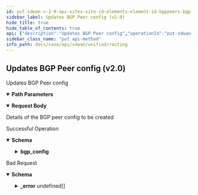 ```yaml
---
id: put-sdwan-v-2-0-api-sites-site-id-elements-element-id-bgppeers-bgp-peer-id
sidebar_label: Updates BGP Peer config (v2.0)
hide_title: true
hide_table_of_contents: true
api: {"description":"Updates BGP Peer config","operationId":"put-sdwan-v2.0-api-sites-site_id-elements-element_id-bgppeers-bgp_peer_id","parameters":[{"description":"Site Id","in":"path","name":"site_id","required":true,"schema":{"description":"Site Id","type":"string"}},{"description":"Element Id","in":"path","name":"element_id","required":true,"schema":{"description":"Element Id","type":"string"}},{"description":"BGP Peer Config Id","in":"path","name":"bgp_peer_id","required":true,"schema":{"description":"Bgp Peer Id","type":"string"}}],"requestBody":{"content":{"application/json":{"schema":{"properties":{"admin_distance":{"description":"Admin Distance","format":"int32","type":"integer"},"adv_interval":{"description":"Adv Interval","format":"int32","type":"integer"},"graceful_restart":{"description":"Graceful Restart","type":"boolean"},"hold_time":{"description":"Hold Time","format":"int32","type":"integer"},"id":{"description":"Id","type":"string"},"keepalive_time":{"description":"Keepalive Time","format":"int32","type":"integer"},"local_as_num":{"description":"Local As Num","type":"string"},"maximum_paths":{"description":"Maximum Paths","format":"int32","type":"integer"},"md5_secret":{"description":"Md5 Secret","type":"string"},"multi_hop_limit":{"description":"Multi Hop Limit","format":"int32","type":"integer"},"peer_retry_time":{"description":"Peer Retry Time","format":"int32","type":"integer"},"prefix_adv_type":{"description":"Prefix Adv Type","type":"string"},"prefixes_to_adv_to_wan":{"description":"Prefixes To Adv To Wan","items":{"description":"Prefixes To Adv To Wan","type":"string"},"type":"array"},"router_id":{"description":"Router Id","type":"string"},"stalepath_time":{"description":"Stalepath Time","format":"int32","type":"integer"}}}}},"description":"Details of the BGP peer config to be created"},"responses":{"200":{"content":{"application/json":{"schema":{"properties":{"bgp_config":{"description":"Bgp Config: Valid ","properties":{"adv_interval":{"description":"Adv Interval","format":"int32","type":"integer"},"hold_time":{"description":"Hold Time","format":"int32","type":"integer"},"keepalive_time":{"description":"Keepalive Time","format":"int32","type":"integer"},"local_as_num":{"description":"Local As Num","type":"string"},"md5_secret":{"description":"Md5 Secret","type":"string"},"multi_hop_limit":{"description":"Multi Hop Limit","format":"int32","type":"integer"},"peer_auth_type":{"description":"Peer Auth Type","enum":["md5","none"],"type":"string"},"peer_retry_time":{"description":"Peer Retry Time","format":"int32","type":"integer"}}},"description":{"description":"Description: Size(max = 1024, error = DESCRIPTION_EXCEEDS_LIMIT: Description length exceeds limit, min = 0) ","type":"string"},"id":{"description":"Id","type":"string"},"name":{"description":"Name: Required(error = NAME_REQD: Please provide resource name.) Size(max = 128, error = NAME_EXCEEDS_LIMIT: Name of the resource exceeds limit., min = 0) ","type":"string"},"peer_ip":{"description":"Peer Ip: IPAddress(allowEmpty = true, allowLinkLocal = false, allowNull = true, bcast = DENY, defaultRoute = false, dnsCheck = false, error = PEER_CONFIG_INVALID_PEER_IP: Invalid IP address for routing peer. Please use a valid IPv4 address., type = IP) Required(message = PEER_IP_ATTR_REQUIRED) ","type":"string"},"peer_type":{"description":"Peer Type","type":"string"},"remote_as_num":{"description":"Remote As Num: NotEmpty(REQUIRED_REMOTE_AS_NUM) ","type":"string"},"route_map_in_id":{"description":"Route Map In Id","type":"string"},"route_map_out_id":{"description":"Route Map Out Id","type":"string"},"tags":{"description":"Tags: ListString(allowDuplicate = false, allowEmpty = true, allowNull = true, length = 1024, listMaxSize = 10, error = INVALID_TAG: Maximum 10 Unique tags of length 1024 each are allowed, noTrim = false, regex = [^,\\\\s]+, required = false) ","items":{"description":"Tags","type":"string"},"type":"array"},"update_source":{"description":"Update Source: IPAddress(allowEmpty = true, allowLinkLocal = false, allowNull = true, bcast = DENY, defaultRoute = false, dnsCheck = false, PEER_CONFIG_INVALID_UPDATE_SOURCE_IP, type = IP) ","type":"string"}},"required":["remote_as_num","peer_ip","name"]}}},"description":"Successful Operation"},"400":{"content":{"application/json":{"example":{"value":{"_error":[{"code":"PEER_CONFIG_INVALID_PEER_IP"},{"code":"BGP_CONFIG_INVALID_REMOTE_AS_NUM"},{"code":"BGP_CONFIG_INVALID_LOCAL_AS_NUM"},{"code":"BGP_CONFIG_INVALID_KEEPALIVE_TIME"},{"code":"BGP_CONFIG_INVALID_HOLD_TIME"},{"code":"BGP_CONFIG_INVALID_ADV_INTERVAL"},{"code":"BGP_CONFIG_INVALID_PEER_RETRY_TIME"},{"code":"BGP_CONFIG_MD5_LENGTH_EXCEEDS"},{"code":"BGP_CONFIG_INVALID_MULTI_HOP_LIMIT"},{"code":"BGP_CONFIG_INVALID_HOLD_TIME_WITH_RESPECT_TO_KEEPALIVE_TIME"},{"code":"BGP_CONFIG_INVALID_PREFIX_ADV_TYPE"},{"code":"BGP_CONFIG_INVALID_PREFIX"},{"code":"INVALID_JSON_EXTRA_ATTRIBUTE"},{"code":"INVALID_JSON_COMMON_ATTR_MISMATCH"},{"code":"ELEMENT_NOT_ASSIGNED_TO_SITE"},{"code":"INVALID_PEER_CONFIG_FOR_SPOKE"}]}},"schema":{"properties":{"_error":{"items":{"properties":{"code":{"type":"string"},"message":{"type":"string"}}},"type":"array"}}}}},"description":"Bad Request"}},"tags":["Routing"],"method":"put","path":"/sdwan/v2.0/api/sites/{site_id}/elements/{element_id}/bgppeers/{bgp_peer_id}","jsonRequestBodyExample":{"admin_distance":0,"adv_interval":0,"graceful_restart":true,"hold_time":0,"id":"string","keepalive_time":0,"local_as_num":"string","maximum_paths":0,"md5_secret":"string","multi_hop_limit":0,"peer_retry_time":0,"prefix_adv_type":"string","prefixes_to_adv_to_wan":["string"],"router_id":"string","stalepath_time":0},"info":{"contact":{},"description":"List of APIs used to configure all routing contructs like, BGP configs, static routes, AS paths, and community lists.","title":"Routing","version":"Latest"},"postman":{"name":"Updates BGP Peer config (v2.0)","description":{"content":"Updates BGP Peer config","type":"text/plain"},"url":{"path":["sdwan","v2.0","api","sites",":site_id","elements",":element_id","bgppeers",":bgp_peer_id"],"host":["{{baseUrl}}"],"query":[],"variable":[{"disabled":false,"description":{"content":"(Required) Site Id","type":"text/plain"},"type":"any","value":"","key":"site_id"},{"disabled":false,"description":{"content":"(Required) Element Id","type":"text/plain"},"type":"any","value":"","key":"element_id"},{"disabled":false,"description":{"content":"(Required) BGP Peer Config Id","type":"text/plain"},"type":"any","value":"","key":"bgp_peer_id"}]},"header":[{"key":"Content-Type","value":"application/json"},{"key":"Accept","value":"application/json"}],"method":"PUT","body":{"mode":"raw","raw":"\"\"","options":{"raw":{"language":"json"}}}}}
sidebar_class_name: "put api-method"
info_path: docs/sase/api/sdwan/unified/routing
---
```



## Updates BGP Peer config (v2.0)



Updates BGP Peer config

<details style={{"marginBottom":"1rem"}} data-collapsed={false} open={true}><summary style={{}}><strong>Path Parameters</strong></summary><div><ul><ParamsItem className={"paramsItem"} param={{"description":"Site Id","in":"path","name":"site_id","required":true,"schema":{"description":"Site Id","type":"string"}}}></ParamsItem><ParamsItem className={"paramsItem"} param={{"description":"Element Id","in":"path","name":"element_id","required":true,"schema":{"description":"Element Id","type":"string"}}}></ParamsItem><ParamsItem className={"paramsItem"} param={{"description":"BGP Peer Config Id","in":"path","name":"bgp_peer_id","required":true,"schema":{"description":"Bgp Peer Id","type":"string"}}}></ParamsItem></ul></div></details><MimeTabs><TabItem label={"application/json"} value={"application/json-schema"}><details style={{}} data-collapsed={false} open={true}><summary style={{"textAlign":"left"}}><strong>Request Body</strong></summary><div style={{"textAlign":"left","marginLeft":"1rem"}}><div style={{"marginTop":"1rem","marginBottom":"1rem"}}>

Details of the BGP peer config to be created

</div></div><ul style={{"marginLeft":"1rem"}}><SchemaItem collapsible={false} name={"admin_distance"} required={false} schemaDescription={"Admin Distance"} schemaName={"int32"} qualifierMessage={undefined} defaultValue={undefined}></SchemaItem><SchemaItem collapsible={false} name={"adv_interval"} required={false} schemaDescription={"Adv Interval"} schemaName={"int32"} qualifierMessage={undefined} defaultValue={undefined}></SchemaItem><SchemaItem collapsible={false} name={"graceful_restart"} required={false} schemaDescription={"Graceful Restart"} schemaName={"boolean"} qualifierMessage={undefined} defaultValue={undefined}></SchemaItem><SchemaItem collapsible={false} name={"hold_time"} required={false} schemaDescription={"Hold Time"} schemaName={"int32"} qualifierMessage={undefined} defaultValue={undefined}></SchemaItem><SchemaItem collapsible={false} name={"id"} required={false} schemaDescription={"Id"} schemaName={"string"} qualifierMessage={undefined} defaultValue={undefined}></SchemaItem><SchemaItem collapsible={false} name={"keepalive_time"} required={false} schemaDescription={"Keepalive Time"} schemaName={"int32"} qualifierMessage={undefined} defaultValue={undefined}></SchemaItem><SchemaItem collapsible={false} name={"local_as_num"} required={false} schemaDescription={"Local As Num"} schemaName={"string"} qualifierMessage={undefined} defaultValue={undefined}></SchemaItem><SchemaItem collapsible={false} name={"maximum_paths"} required={false} schemaDescription={"Maximum Paths"} schemaName={"int32"} qualifierMessage={undefined} defaultValue={undefined}></SchemaItem><SchemaItem collapsible={false} name={"md5_secret"} required={false} schemaDescription={"Md5 Secret"} schemaName={"string"} qualifierMessage={undefined} defaultValue={undefined}></SchemaItem><SchemaItem collapsible={false} name={"multi_hop_limit"} required={false} schemaDescription={"Multi Hop Limit"} schemaName={"int32"} qualifierMessage={undefined} defaultValue={undefined}></SchemaItem><SchemaItem collapsible={false} name={"peer_retry_time"} required={false} schemaDescription={"Peer Retry Time"} schemaName={"int32"} qualifierMessage={undefined} defaultValue={undefined}></SchemaItem><SchemaItem collapsible={false} name={"prefix_adv_type"} required={false} schemaDescription={"Prefix Adv Type"} schemaName={"string"} qualifierMessage={undefined} defaultValue={undefined}></SchemaItem><SchemaItem collapsible={false} name={"prefixes_to_adv_to_wan"} required={false} schemaDescription={"Prefixes To Adv To Wan"} schemaName={"string[]"} qualifierMessage={undefined} defaultValue={undefined}></SchemaItem><SchemaItem collapsible={false} name={"router_id"} required={false} schemaDescription={"Router Id"} schemaName={"string"} qualifierMessage={undefined} defaultValue={undefined}></SchemaItem><SchemaItem collapsible={false} name={"stalepath_time"} required={false} schemaDescription={"Stalepath Time"} schemaName={"int32"} qualifierMessage={undefined} defaultValue={undefined}></SchemaItem></ul></details></TabItem></MimeTabs><div><ApiTabs><TabItem label={"200"} value={"200"}><div>

Successful Operation

</div><div><MimeTabs groupId={"mime-type"}><TabItem label={"application/json"} value={"application/json"}><SchemaTabs groupId={"schema-tabs"}><TabTtem label={"Schema"} value={"Schema"}><details style={{}} data-collapsed={false} open={true}><summary style={{"textAlign":"left"}}><strong>Schema</strong></summary><div style={{"textAlign":"left","marginLeft":"1rem"}}></div><ul style={{"marginLeft":"1rem"}}><SchemaItem collapsible={true} className={"schemaItem"}><details style={{}}><summary style={{}}><strong>bgp_config</strong><span style={{"opacity":"0.6"}}> </span></summary><div style={{"marginLeft":"1rem"}}><div style={{"marginTop":".5rem","marginBottom":".5rem"}}>

Bgp Config: Valid 

</div><SchemaItem collapsible={false} name={"adv_interval"} required={false} schemaDescription={"Adv Interval"} schemaName={"int32"} qualifierMessage={undefined} defaultValue={undefined}></SchemaItem><SchemaItem collapsible={false} name={"hold_time"} required={false} schemaDescription={"Hold Time"} schemaName={"int32"} qualifierMessage={undefined} defaultValue={undefined}></SchemaItem><SchemaItem collapsible={false} name={"keepalive_time"} required={false} schemaDescription={"Keepalive Time"} schemaName={"int32"} qualifierMessage={undefined} defaultValue={undefined}></SchemaItem><SchemaItem collapsible={false} name={"local_as_num"} required={false} schemaDescription={"Local As Num"} schemaName={"string"} qualifierMessage={undefined} defaultValue={undefined}></SchemaItem><SchemaItem collapsible={false} name={"md5_secret"} required={false} schemaDescription={"Md5 Secret"} schemaName={"string"} qualifierMessage={undefined} defaultValue={undefined}></SchemaItem><SchemaItem collapsible={false} name={"multi_hop_limit"} required={false} schemaDescription={"Multi Hop Limit"} schemaName={"int32"} qualifierMessage={undefined} defaultValue={undefined}></SchemaItem><SchemaItem collapsible={false} name={"peer_auth_type"} required={false} schemaDescription={"Peer Auth Type"} schemaName={"string"} qualifierMessage={"**Possible values:** [`md5`, `none`]"} defaultValue={undefined}></SchemaItem><SchemaItem collapsible={false} name={"peer_retry_time"} required={false} schemaDescription={"Peer Retry Time"} schemaName={"int32"} qualifierMessage={undefined} defaultValue={undefined}></SchemaItem></div></details></SchemaItem><SchemaItem collapsible={false} name={"description"} required={false} schemaDescription={"Description: Size(max = 1024, error = DESCRIPTION_EXCEEDS_LIMIT: Description length exceeds limit, min = 0) "} schemaName={"string"} qualifierMessage={undefined} defaultValue={undefined}></SchemaItem><SchemaItem collapsible={false} name={"id"} required={false} schemaDescription={"Id"} schemaName={"string"} qualifierMessage={undefined} defaultValue={undefined}></SchemaItem><SchemaItem collapsible={false} name={"name"} required={false} schemaDescription={"Name: Required(error = NAME_REQD: Please provide resource name.) Size(max = 128, error = NAME_EXCEEDS_LIMIT: Name of the resource exceeds limit., min = 0) "} schemaName={"string"} qualifierMessage={undefined} defaultValue={undefined}></SchemaItem><SchemaItem collapsible={false} name={"peer_ip"} required={false} schemaDescription={"Peer Ip: IPAddress(allowEmpty = true, allowLinkLocal = false, allowNull = true, bcast = DENY, defaultRoute = false, dnsCheck = false, error = PEER_CONFIG_INVALID_PEER_IP: Invalid IP address for routing peer. Please use a valid IPv4 address., type = IP) Required(message = PEER_IP_ATTR_REQUIRED) "} schemaName={"string"} qualifierMessage={undefined} defaultValue={undefined}></SchemaItem><SchemaItem collapsible={false} name={"peer_type"} required={false} schemaDescription={"Peer Type"} schemaName={"string"} qualifierMessage={undefined} defaultValue={undefined}></SchemaItem><SchemaItem collapsible={false} name={"remote_as_num"} required={false} schemaDescription={"Remote As Num: NotEmpty(REQUIRED_REMOTE_AS_NUM) "} schemaName={"string"} qualifierMessage={undefined} defaultValue={undefined}></SchemaItem><SchemaItem collapsible={false} name={"route_map_in_id"} required={false} schemaDescription={"Route Map In Id"} schemaName={"string"} qualifierMessage={undefined} defaultValue={undefined}></SchemaItem><SchemaItem collapsible={false} name={"route_map_out_id"} required={false} schemaDescription={"Route Map Out Id"} schemaName={"string"} qualifierMessage={undefined} defaultValue={undefined}></SchemaItem><SchemaItem collapsible={false} name={"tags"} required={false} schemaDescription={"Tags: ListString(allowDuplicate = false, allowEmpty = true, allowNull = true, length = 1024, listMaxSize = 10, error = INVALID_TAG: Maximum 10 Unique tags of length 1024 each are allowed, noTrim = false, regex = [^,\\\\s]+, required = false) "} schemaName={"string[]"} qualifierMessage={undefined} defaultValue={undefined}></SchemaItem><SchemaItem collapsible={false} name={"update_source"} required={false} schemaDescription={"Update Source: IPAddress(allowEmpty = true, allowLinkLocal = false, allowNull = true, bcast = DENY, defaultRoute = false, dnsCheck = false, PEER_CONFIG_INVALID_UPDATE_SOURCE_IP, type = IP) "} schemaName={"string"} qualifierMessage={undefined} defaultValue={undefined}></SchemaItem></ul></details></TabTtem></SchemaTabs></TabItem></MimeTabs></div></TabItem><TabItem label={"400"} value={"400"}><div>

Bad Request

</div><div><MimeTabs groupId={"mime-type"}><TabItem label={"application/json"} value={"application/json"}><SchemaTabs groupId={"schema-tabs"}><TabTtem label={"Schema"} value={"Schema"}><details style={{}} data-collapsed={false} open={true}><summary style={{"textAlign":"left"}}><strong>Schema</strong></summary><div style={{"textAlign":"left","marginLeft":"1rem"}}></div><ul style={{"marginLeft":"1rem"}}><SchemaItem collapsible={true} className={"schemaItem"}><details style={{}}><summary style={{}}><strong>_error</strong><span style={{"opacity":"0.6"}}> undefined[]</span></summary><div style={{"marginLeft":"1rem"}}><SchemaItem collapsible={false} name={"code"} required={false} schemaDescription={undefined} schemaName={"string"} qualifierMessage={undefined} defaultValue={undefined}></SchemaItem><SchemaItem collapsible={false} name={"message"} required={false} schemaDescription={undefined} schemaName={"string"} qualifierMessage={undefined} defaultValue={undefined}></SchemaItem></div></details></SchemaItem></ul></details></TabTtem><TabItem label={"Example"} value={"Example"}><ResponseSamples responseExample={"{\n  \"value\": {\n    \"_error\": [\n      {\n        \"code\": \"PEER_CONFIG_INVALID_PEER_IP\"\n      },\n      {\n        \"code\": \"BGP_CONFIG_INVALID_REMOTE_AS_NUM\"\n      },\n      {\n        \"code\": \"BGP_CONFIG_INVALID_LOCAL_AS_NUM\"\n      },\n      {\n        \"code\": \"BGP_CONFIG_INVALID_KEEPALIVE_TIME\"\n      },\n      {\n        \"code\": \"BGP_CONFIG_INVALID_HOLD_TIME\"\n      },\n      {\n        \"code\": \"BGP_CONFIG_INVALID_ADV_INTERVAL\"\n      },\n      {\n        \"code\": \"BGP_CONFIG_INVALID_PEER_RETRY_TIME\"\n      },\n      {\n        \"code\": \"BGP_CONFIG_MD5_LENGTH_EXCEEDS\"\n      },\n      {\n        \"code\": \"BGP_CONFIG_INVALID_MULTI_HOP_LIMIT\"\n      },\n      {\n        \"code\": \"BGP_CONFIG_INVALID_HOLD_TIME_WITH_RESPECT_TO_KEEPALIVE_TIME\"\n      },\n      {\n        \"code\": \"BGP_CONFIG_INVALID_PREFIX_ADV_TYPE\"\n      },\n      {\n        \"code\": \"BGP_CONFIG_INVALID_PREFIX\"\n      },\n      {\n        \"code\": \"INVALID_JSON_EXTRA_ATTRIBUTE\"\n      },\n      {\n        \"code\": \"INVALID_JSON_COMMON_ATTR_MISMATCH\"\n      },\n      {\n        \"code\": \"ELEMENT_NOT_ASSIGNED_TO_SITE\"\n      },\n      {\n        \"code\": \"INVALID_PEER_CONFIG_FOR_SPOKE\"\n      }\n    ]\n  }\n}"}></ResponseSamples></TabItem></SchemaTabs></TabItem></MimeTabs></div></TabItem></ApiTabs></div>
      